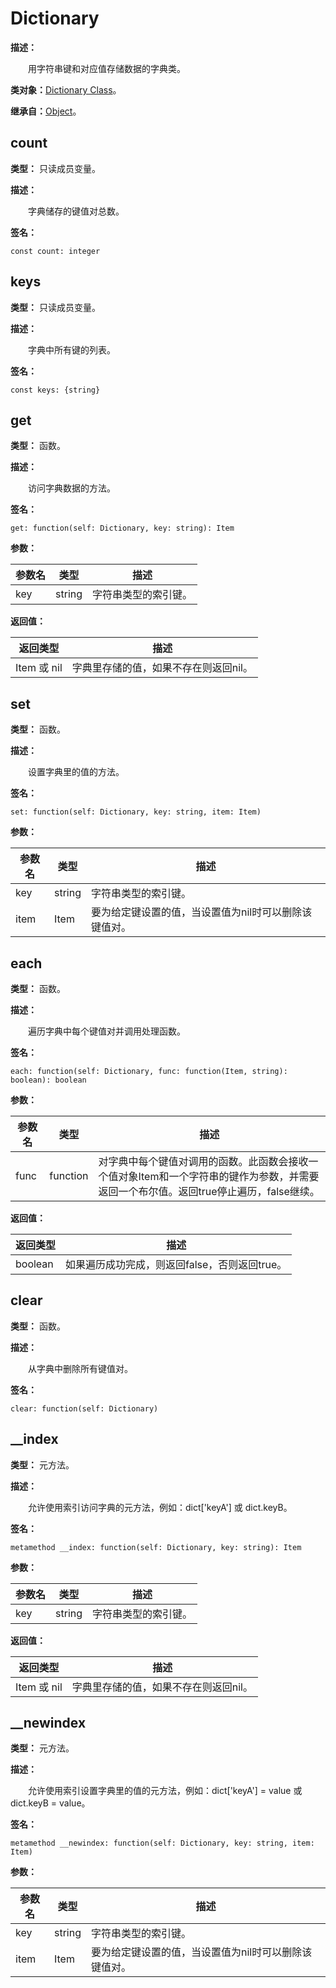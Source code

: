 
# Dictionary

**描述：**

&emsp;&emsp;用字符串键和对应值存储数据的字典类。

**类对象：**[Dictionary Class](/docs/api/Class%20Object/Dictionary)。

**继承自：**[Object](/docs/api/Class/Object)。

## count

**类型：** 只读成员变量。

**描述：**

&emsp;&emsp;字典储存的键值对总数。

**签名：**
```tl
const count: integer
```

## keys

**类型：** 只读成员变量。

**描述：**

&emsp;&emsp;字典中所有键的列表。

**签名：**
```tl
const keys: {string}
```

## get

**类型：** 函数。

**描述：**

&emsp;&emsp;访问字典数据的方法。

**签名：**
```tl
get: function(self: Dictionary, key: string): Item
```

**参数：**

| 参数名 | 类型 | 描述 |
| --- | --- | --- |
| key | string | 字符串类型的索引键。 |

**返回值：**

| 返回类型 | 描述 |
| --- | --- |
| Item 或 nil | 字典里存储的值，如果不存在则返回nil。 |

## set

**类型：** 函数。

**描述：**

&emsp;&emsp;设置字典里的值的方法。

**签名：**
```tl
set: function(self: Dictionary, key: string, item: Item)
```

**参数：**

| 参数名 | 类型 | 描述 |
| --- | --- | --- |
| key | string | 字符串类型的索引键。 |
| item | Item | 要为给定键设置的值，当设置值为nil时可以删除该键值对。 |

## each

**类型：** 函数。

**描述：**

&emsp;&emsp;遍历字典中每个键值对并调用处理函数。

**签名：**
```tl
each: function(self: Dictionary, func: function(Item, string): boolean): boolean
```

**参数：**

| 参数名 | 类型 | 描述 |
| --- | --- | --- |
| func | function | 对字典中每个键值对调用的函数。此函数会接收一个值对象Item和一个字符串的键作为参数，并需要返回一个布尔值。返回true停止遍历，false继续。 |

**返回值：**

| 返回类型 | 描述 |
| --- | --- |
| boolean | 如果遍历成功完成，则返回false，否则返回true。 |

## clear

**类型：** 函数。

**描述：**

&emsp;&emsp;从字典中删除所有键值对。

**签名：**
```tl
clear: function(self: Dictionary)
```

## __index

**类型：** 元方法。

**描述：**

&emsp;&emsp;允许使用索引访问字典的元方法，例如：dict['keyA'] 或 dict.keyB。

**签名：**
```tl
metamethod __index: function(self: Dictionary, key: string): Item
```

**参数：**

| 参数名 | 类型 | 描述 |
| --- | --- | --- |
| key | string | 字符串类型的索引键。 |

**返回值：**

| 返回类型 | 描述 |
| --- | --- |
| Item 或 nil | 字典里存储的值，如果不存在则返回nil。 |

## __newindex

**类型：** 元方法。

**描述：**

&emsp;&emsp;允许使用索引设置字典里的值的元方法，例如：dict['keyA'] = value 或 dict.keyB = value。

**签名：**
```tl
metamethod __newindex: function(self: Dictionary, key: string, item: Item)
```

**参数：**

| 参数名 | 类型 | 描述 |
| --- | --- | --- |
| key | string | 字符串类型的索引键。 |
| item | Item | 要为给定键设置的值，当设置值为nil时可以删除该键值对。 |